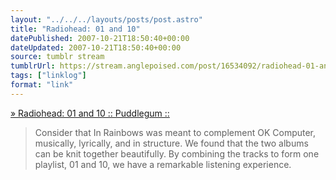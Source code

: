 ```yaml
---
layout: "../../../layouts/posts/post.astro"
title: "Radiohead: 01 and 10"
datePublished: 2007-10-21T18:50:40+00:00
dateUpdated: 2007-10-21T18:50:40+00:00
source: tumblr stream
tumblrUrl: https://stream.anglepoised.com/post/16534092/radiohead-01-and-10-puddlegum
tags: ["linklog"]
format: "link"
---
```


[» Radiohead: 01 and 10 :: Puddlegum ::][1]

> Consider that In Rainbows was meant to complement OK Computer, musically, lyrically, and in structure. We found that the two albums can be knit together beautifully. By combining the tracks to form one playlist, 01 and 10, we have a remarkable listening experience.

[1]: http://puddlegum.net/radiohead-01-and-10/
